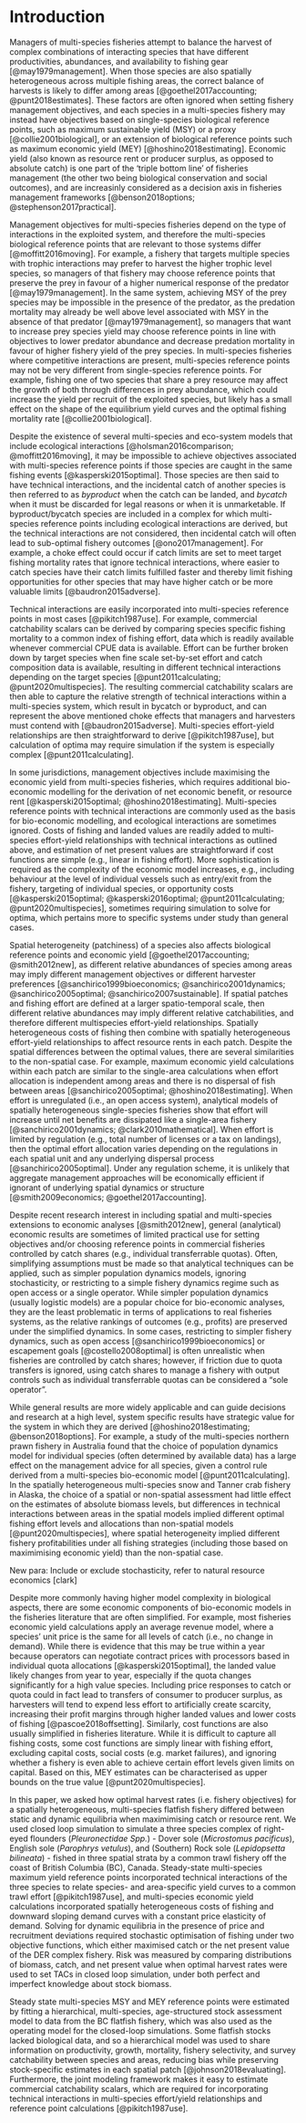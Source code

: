 # Introduction

Managers of multi-species fisheries attempt to balance the harvest of 
complex combinations of interacting species that have different 
productivities, abundances, and availability to fishing gear 
[@may1979management]. When those species are also spatially heterogeneous 
across multiple fishing areas, the correct balance of harvests is likely
to differ among areas [@goethel2017accounting; @punt2018estimates]. These 
factors are often ignored when setting fishery management objectives, and 
each species in a multi-species fishery 
may instead have objectives based on single-species biological reference 
points, such as maximum sustainable yield (MSY) or a proxy 
[@collie2001biological], or an extension of biological reference points such 
as maximum economic yield (MEY) [@hoshino2018estimating]. Economic yield 
(also known as resource rent or producer surplus, as opposed to absolute 
catch) is one part of the 'triple bottom line' of fisheries management 
(the other two being biological conservation and social outcomes), and 
are increasinly considered as a decision axis in fisheries management 
frameworks [@benson2018options; @stephenson2017practical].

Management objectives for multi-species fisheries depend on the type of 
interactions in the exploited system, and therefore the multi-species 
biological reference points that are relevant to those systems differ 
[@moffitt2016moving]. For example, a fishery that targets multiple species 
with trophic interactions may prefer to harvest the higher trophic level 
species, so managers of that fishery may choose reference points that
preserve the prey in favour of a higher numerical response of
the predator [@may1979management]. In the same system, achieving
MSY of the prey species may be impossible in the presence of the predator, 
as the predation mortality may already be well above level associated 
with MSY in the absence of that predator [@may1979management],
so managers that want to increase prey species yield may choose
reference points in line with objectives to lower predator abundance 
and decrease predation mortality in favour of higher fishery yield
of the prey species. In multi-species fisheries where competitive 
interactions are present, multi-species reference points may not be 
very different from single-species reference points. For example, 
fishing one of two species that share a prey resource may affect the 
growth of both through differences in prey abundance, which could increase 
the yield per recruit of the exploited species, but likely has a small 
effect on the shape of the equilibrium yield curves and the optimal
fishing mortality rate [@collie2001biological].

Despite the existence of several multi-species and eco-system models that 
include ecological interactions [@holsman2016comparison; @moffitt2016moving], 
it may be impossible to achieve objectives associated with multi-species 
reference points if those species are caught in the same fishing events 
[@kasperski2015optimal]. Those species are then said to have 
technical interactions, and the incidental catch of another species is 
then referred to as *byproduct* when the catch can be landed, and *bycatch* 
when it must be discarded for legal reasons or when it is unmarketable. 
If byproduct/bycatch species are included in a complex for which 
multi-species reference points including ecological interactions are 
derived, but the technical interactions are not considered, then incidental 
catch  will often lead to sub-optimal fishery outcomes [@ono2017management]. 
For example, a choke effect could occur if catch limits are set to meet 
target fishing mortality rates that ignore technical interactions, where 
easier to catch species have their catch limits fulfilled faster and thereby
limit fishing opportunities for other species that may have higher catch 
or be more valuable limits [@baudron2015adverse].

<!-- Data limitations also frustrate attempts to estimate single- or multi-species 
reference points and achieve associated objectives. Estimating reference 
points in a single species context requires sufficient data for fitting age 
structured models, as age data provides signals to help estimate fishery 
selectivity, total mortality, and recruitment. When age data are limited, 
strong assumptions about selectivity, mortality or recruitment parameters 
must be made, or lower complexity models that may overlook important processes 
(such as age-specific mortality or maturation delays) must be used, which 
can lead to biased estimates of stock status and biological reference points. 
Alternatively, length compositions are sometimes used when age data is missing 
[@rudd2017accounting], but those data are sometimes concentrated around the 
asymptotic length of a species, especially for fast growing 
species that are rarely encountered by surveys or commercial effort at 
young ages. Without observations of young fish that clearly signal 
discrete year classes, recruitment, mortality, and selectivity estimates 
are difficult to resolve using length data only. Multi-species reference 
points derived from complex multi-species models that include ecological 
interactions have even higher data requirements, such as diet data that 
are more costly to collect and often require additional survey effort over 
standard fishery monitoring [@holsman2016comparison]. All of this makes 
multi-species reference points based on ecological interactions practically 
out of reach for fisheries where data that can help resolve those 
interactions is lacking. For both single- and multi-species cases, 
increased uncertainty in recruitment, mortality, and selectivity 
parameters increases the uncertainty in reference point estimates that 
rely on those parameters, which may in turn create bias in the expected 
outcomes from management actions. -->

Technical interactions are easily incorporated into multi-species
reference points in most cases [@pikitch1987use]. For
example, commercial catchability scalars can be derived by comparing
species specific fishing mortality to a common index of fishing effort, 
data which is readily available whenever commercial CPUE data
is available. Effort can be further broken down by target species when 
fine scale set-by-set effort and catch composition data is available, 
resulting in different technical interactions depending on the
target species [@punt2011calculating; @punt2020multispecies].
The resulting commercial catchability scalars are then able to capture
the relative strength of technical interactions within a multi-species
system, which result in bycatch or byproduct, and can represent the
above mentioned choke effects that managers and harvesters must contend 
with [@baudron2015adverse]. Multi-species effort-yield relationships are 
then straightforward to derive [@pikitch1987use], but calculation of 
optima may require simulation if the system is especially complex
[@punt2011calculating]. 

In some jurisdictions, management objectives include maximising the 
economic yield from multi-species fisheries, which requires additional
bio-economic modelling for the derivation of net economic benefit,
or resource rent [@kasperski2015optimal; @hoshino2018estimating]. 
Multi-species reference points with technical interactions are 
commonly used as the basis for bio-economic modelling, and 
ecological interactions are sometimes ignored. Costs of fishing and 
landed values are readily added to multi-species effort-yield 
relationships with technical interactions as outlined above, and estimation 
of net present values are straightforward if cost functions are simple 
(e.g., linear in fishing effort). More sophistication is 
required as the complexity of the economic model increases, e.g., including 
behaviour at the level of individual vessels such as entry/exit from the 
fishery, targeting of individual species, or opportunity costs 
[@kasperski2015optimal; @kasperski2016optimal; @punt2011calculating; 
@punt2020multispecies], sometimes requiring simulation to solve for optima, 
which pertains more to specific systems under study than general cases.

Spatial heterogeneity (patchiness) of a species also affects biological
reference points and economic yield [@goethel2017accounting; 
@smith2012new], as different relative abundances of species among areas may 
imply different management objectives or different harvester preferences 
[@sanchirico1999bioeconomics; @sanchirico2001dynamics; 
@sanchirico2005optimal; @sanchirico2007sustainable]. If spatial patches and 
fishing effort are defined at a larger spatio-temporal scale, then different 
relative abundances may imply different relative catchabilities, and 
therefore different multispecies effort-yield relationships. Spatially 
heterogeneous costs of fishing then combine with spatially heterogeneous 
effort-yield relationships to affect resource rents in each patch. 
Despite the spatial differences between the optimal values, there are several 
similarities to the non-spatial case. For example, maximum economic yield 
calculations within each patch are similar to the single-area calculations 
when effort allocation is independent among areas and there is no dispersal 
of fish between areas [@sanchirico2005optimal; @hoshino2018estimating].
When effort is unregulated (i.e., an open access system), analytical models 
of spatially heterogeneous single-species fisheries show that effort will 
increase until net benefits are dissipated like a single-area fishery 
[@sanchirico2001dynamics; @clark2010mathematical]. When effort is limited 
by regulation (e.g., total number of licenses or a tax on landings), then 
the optimal effort allocation varies depending on the regulations in each 
spatial unit and any underlying dispersal process [@sanchirico2005optimal].
Under any regulation scheme, it is unlikely that aggregate management 
approaches will be economically efficient if ignorant of underlying 
spatial dynamics or structure [@smith2009economics; @goethel2017accounting].

Despite recent research interest in including spatial and multi-species 
extensions to economic analyses [@smith2012new], general (analytical) 
economic results are sometimes of limited practical use for setting 
objectives and/or choosing reference points in commercial fisheries 
controlled by catch shares (e.g., individual transferrable quotas). Often,
simplifying assumptions must be made so that analytical techniques can be
applied, such as simpler population dynamics models, ignoring stochasticity, 
or restricting to a simple fishery dynamics regime 
such as open access or a single operator. While simpler population dynamics
(usually logistic models) are a popular choice for bio-economic 
analyses, they are the least problematic in terms of applications to 
real fisheries systems, as the relative rankings of outcomes (e.g., profits) 
are preserved under the simplified dynamics. In some cases, restricting to 
simpler fishery dynamics, such as open access [@sanchirico1999bioeconomics] 
or escapement goals [@costello2008optimal] is often unrealistic when 
fisheries are controlled by catch shares; however, if friction due 
to quota transfers is ignored, using catch shares to manage a fishery with
output controls such as individual transferrable quotas can be considered
a "sole operator". 

While general results are more widely applicable and can guide decisions and 
research at a high level, system specific results have strategic value for 
the system in which they are derived [@hoshino2018estimating; 
@benson2018options]. For example, a study of the multi-species northern prawn 
fishery in Australia found that the choice of population dynamics model for 
individual species (often determined by available data) has a large effect on 
the management advice for all species, given a control rule derived from a 
multi-species bio-economic model [@punt2011calculating]. In the spatially 
heterogeneous multi-species snow and Tanner crab fishery in Alaska, the choice 
of a spatial or non-spatial assessment had little effect on the estimates of
absolute biomass levels, but differences in technical interactions between
areas in the spatial models implied different optimal fishing effort levels
and allocations than non-spatial models [@punt2020multispecies], where spatial
heterogeneity implied different fishery profitabilities under all fishing 
strategies (including those based on maximimising economic yield) than the 
non-spatial case.

New para: Include or exclude stochasticity, refer to natural resource
economics [clark] 


Despite more commonly having higher model complexity in biological aspects, 
there are some economic components of bio-economic models in the fisheries 
literature that are often simplified. For example, most fisheries economic 
yield calculations apply an average revenue model, where a species' unit 
price is the same for all levels of catch (i.e., no change in demand). 
While there is evidence that this may be true within a year because 
operators can negotiate contract prices with processors based in individual
quota allocations [@kasperski2015optimal], the landed value likely changes 
from year to year, especially if the quota changes significantly for a high 
value species. Including price responses to catch or quota could in fact
lead to transfers of consumer to producer surplus, as harvesters will
tend to expend less effort to artificially create scarcity, increasing 
their profit margins through higher landed values and lower costs of 
fishing [@pascoe2018offsetting]. Similarly, cost functions are also 
usually simplified in fisheries literature. While it is difficult to 
capture all fishing costs, some cost functions are simply linear with 
fishing effort, excluding capital costs, social costs 
(e.g. market failures), and ignoring whether a fishery is even able to 
achieve certain effort levels given limits on capital. Based on this, 
MEY estimates can be characterised as upper bounds on the true value 
[@punt2020multispecies].

In this paper, we asked how optimal harvest rates (i.e. fishery 
objectives) for a spatially heterogeneous, multi-species flatfish fishery 
differed between static and dynamic equilibria when maximimising catch or 
resource rent. We used closed loop simulation to simulate a three species 
complex of right-eyed flounders (*Pleuronectidae Spp.*) - Dover sole 
(*Microstomus pacificus*), English sole (*Parophrys vetulus*), and 
(Southern) Rock sole (*Lepidopsetta bilineata*) - fished in three 
spatial strata by a common trawl fishery off the coast of British Columbia 
(BC), Canada. Steady-state multi-species maximum yield reference points 
incorporated technical interactions of the three species to relate 
species- and area-specific yield curves to a common trawl effort 
[@pikitch1987use], and multi-species economic yield calculations 
incorporated spatially heterogeneous costs of fishing and downward sloping 
demand curves with a constant price elasticity of demand. 
Solving for dynamic equilibria in the presence of price and recruitment
deviations required stochastic optimisation of fishing under two objective
functions, which either maximised catch or the net present value of the 
DER complex fishery. Risk was measured by comparing distributions 
of biomass, catch, and net present value when optimal harvest 
rates were used to set TACs in closed loop simulation, under both perfect 
and imperfect knowledge about stock biomass.

Steady state multi-species MSY and MEY reference points were estimated by 
fitting a hierarchical, multi-species, age-structured stock assessment 
model to data from the BC flatfish fishery, which was also used as the
operating model for the closed-loop simulations. Some flatfish stocks lacked 
biological data, and so a hierarchical model was used to share information 
on productivity, growth, mortality, fishery selectivity, and survey
catchability between species and areas, reducing bias while preserving 
stock-specific estimates in each spatial patch [@johnson2018evaluating]. 
Furthermore, the joint modeling framework makes it easy to estimate 
commercial catchability scalars, which are required for incorporating 
technical interactions in multi-species effort/yield relationships and 
reference point calculations [@pikitch1987use]. 

